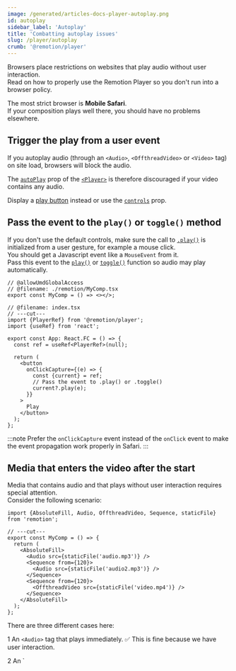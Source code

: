 ```yaml
---
image: /generated/articles-docs-player-autoplay.png
id: autoplay
sidebar_label: 'Autoplay'
title: 'Combatting autoplay issues'
slug: /player/autoplay
crumb: '@remotion/player'
---
```


Browsers place restrictions on websites that play audio without user interaction.  
Read on how to properly use the Remotion Player so you don't run into a browser policy.

The most strict browser is **Mobile Safari**.  
If your composition plays well there, you should have no problems elsewhere.

## Trigger the play from a user event

If you autoplay audio (through an `<Audio>`, `<OffthreadVideo>` or `<Video>` tag) on site load, browsers will block the audio.

The [`autoPlay`](/docs/player/player#autoplay) prop of the [`<Player>`](/docs/player/player) is therefore discouraged if your video contains any audio.

Display a [play button](/docs/player/custom-controls) instead or use the [`controls`](/docs/player/player#controls) prop.

## Pass the event to the `play()` or `toggle()` method

If you don't use the default controls, make sure the call to [`.play()`](/docs/player/player#play) is initialized from a user gesture, for example a mouse click.  
You should get a Javascript event like a `MouseEvent` from it.  
Pass this event to the [`play()`](/docs/player/player#play) or [`toggle()`](/docs/player/player#toggle) function so audio may play automatically.

```tsx twoslash
// @allowUmdGlobalAccess
// @filename: ./remotion/MyComp.tsx
export const MyComp = () => <></>;

// @filename: index.tsx
// ---cut---
import {PlayerRef} from '@remotion/player';
import {useRef} from 'react';

export const App: React.FC = () => {
  const ref = useRef<PlayerRef>(null);

  return (
    <button
      onClickCapture={(e) => {
        const {current} = ref;
        // Pass the event to .play() or .toggle()
        current?.play(e);
      }}
    >
      Play
    </button>
  );
};
```

:::note
Prefer the `onClickCapture` event instead of the `onClick` event to make the event propagation work properly in Safari.
:::

## Media that enters the video after the start

Media that contains audio and that plays without user interaction requires special attention.  
Consider the following scenario:

```tsx twoslash
import {AbsoluteFill, Audio, OffthreadVideo, Sequence, staticFile} from 'remotion';

// ---cut---
export const MyComp = () => {
  return (
    <AbsoluteFill>
      <Audio src={staticFile('audio.mp3')} />
      <Sequence from={120}>
        <Audio src={staticFile('audio2.mp3')} />
      </Sequence>
      <Sequence from={120}>
        <OffthreadVideo src={staticFile('video.mp4')} />
      </Sequence>
    </AbsoluteFill>
  );
};
```

There are three different cases here:

<Step>1</Step> An `<Audio>` tag that plays immediately.  ✅ This is fine because we have user interaction.
<div style={{marginTop: -14}} />
<Step>2</Step> An `<Audio>` tag that plays after 120 frames. ⚠️ May be subject to browser autoplay policies, but there is a workaround
→ [Using the `numberOfSharedAudioTags` prop](/docs/player/autoplay#using-the-numberofsharedaudiotags-prop)
<div style={{marginTop: -14}} />
<Step>3</Step> A `<OffthreadVideo>` tag that plays after 120 frames. ⛔ May be subject to browser autoplay policies, which might restrict the video from playing with audio → [Dealing with an autoplay failure](/docs/player/autoplay#dealing-with-an-autoplay-failure)

## Using the `numberOfSharedAudioTags` prop

By default, Remotion will mount 5 auxiliary `<audio>` tags that will "warm" up with the first user interaction.  
If an `<Audio>` tag is played after the first user interaction, it will be mounted into one of the auxiliary tags and will be allowed to play.

If you have more than 5 `<Audio>` tags that play at the same time, you can increase the number of auxiliary tags by passing the [`numberOfSharedAudioTags`](/docs/player/player#numberofsharedaudiotags) prop to the `<Player>`, because otherwise an error will be thrown.

## Dealing with an autoplay failure<AvailableFrom v="4.0.187" />

If the browser blocks a video from being autoplayed due to it having sound and not being started from a user interaction:

**By default**: The video will be muted, and played without audio. A console message will be printed.

**Custom behavior**: You may handle an autoplay failure using the [`onAutoPlayError`](/docs/offthreadvideo#onautoplayerror) prop of `<OffthreadVideo>` and `<Video>`:

```tsx twoslash
import {OffthreadVideo, staticFile} from 'remotion';
import type {PlayerRef} from '@remotion/player';

export const MyComp: React.FC<{
  playerRef: React.RefObject<PlayerRef>;
}> = ({playerRef}) => {
  return (
    <OffthreadVideo
      src={staticFile('video.mp4')}
      onAutoPlayError={() => {
        playerRef.current?.pause();
      }}
    />
  );
};
```

In this example, the Player is simply paused.  
If the user presses Play again, the video may then start playing with audio again due to it being started with user interaction.

You may show a [poster](/docs/player/player/#renderposter) with a hint - for example "Tap to resume".

## When will a browser restrict autoplay?

It is not entirely deterministic.

After playing a video with user gesture, Safari will allow more media to be played for some amount of time.  
However, the WebKit code shows that it is also dependent on battery saver mode or thermal pressure on the device.

Therefore, it is better to attempt to play the video with audio and handle the failure gracefully.
